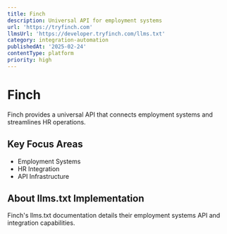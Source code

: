 ```yaml
---
title: Finch
description: Universal API for employment systems
url: 'https://tryfinch.com'
llmsUrl: 'https://developer.tryfinch.com/llms.txt'
category: integration-automation
publishedAt: '2025-02-24'
contentType: platform
priority: high
---
```


# Finch

Finch provides a universal API that connects employment systems and streamlines HR operations.

## Key Focus Areas

- Employment Systems
- HR Integration
- API Infrastructure

## About llms.txt Implementation

Finch's llms.txt documentation details their employment systems API and integration capabilities.
